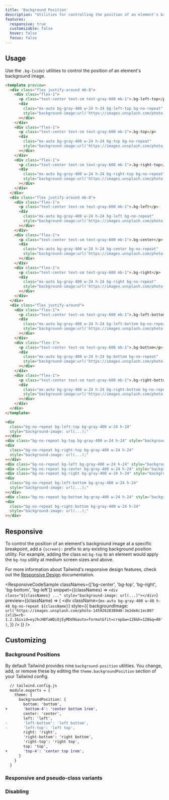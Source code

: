```yaml
---
title: 'Background Position'
description: "Utilities for controlling the position of an element's background image."
features:
  responsive: true
  customizable: false
  hover: false
  focus: false
---
```




## Usage

Use the `.bg-{side}` utilities to control the position of an element's background image.

```html
<template preview>
  <div class="flex justify-around mb-8">
    <div class="flex-1">
      <p class="text-center text-sm text-gray-600 mb-1">.bg-left-top</p>
      <div
        class="mx-auto bg-gray-400 w-24 h-24 bg-left-top bg-no-repeat"
        style="background-image:url('https://images.unsplash.com/photo-1459262838948-3e2de6c1ec80?ixlib=rb-1.2.1&ixid=eyJhcHBfaWQiOjEyMDd9&auto=format&fit=crop&w=64&h=64&q=80');"
      ></div>
    </div>
    <div class="flex-1">
      <p class="text-center text-sm text-gray-600 mb-1">.bg-top</p>
      <div
        class="mx-auto bg-gray-400 w-24 h-24 bg-top bg-no-repeat"
        style="background-image:url('https://images.unsplash.com/photo-1459262838948-3e2de6c1ec80?ixlib=rb-1.2.1&ixid=eyJhcHBfaWQiOjEyMDd9&auto=format&fit=crop&w=64&h=64&q=80');"
      ></div>
    </div>
    <div class="flex-1">
      <p class="text-center text-sm text-gray-600 mb-1">.bg-right-top</p>
      <div
        class="mx-auto bg-gray-400 w-24 h-24 bg-right-top bg-no-repeat"
        style="background-image:url('https://images.unsplash.com/photo-1459262838948-3e2de6c1ec80?ixlib=rb-1.2.1&ixid=eyJhcHBfaWQiOjEyMDd9&auto=format&fit=crop&w=64&h=64&q=80');"
      ></div>
    </div>
  </div>
  <div class="flex justify-around mb-8">
    <div class="flex-1">
      <p class="text-center text-sm text-gray-600 mb-1">.bg-left</p>
      <div
        class="mx-auto bg-gray-400 w-24 h-24 bg-left bg-no-repeat"
        style="background-image:url('https://images.unsplash.com/photo-1459262838948-3e2de6c1ec80?ixlib=rb-1.2.1&ixid=eyJhcHBfaWQiOjEyMDd9&auto=format&fit=crop&w=64&h=64&q=80');"
      ></div>
    </div>
    <div class="flex-1">
      <p class="text-center text-sm text-gray-600 mb-1">.bg-center</p>
      <div
        class="mx-auto bg-gray-400 w-24 h-24 bg-center bg-no-repeat"
        style="background-image:url('https://images.unsplash.com/photo-1459262838948-3e2de6c1ec80?ixlib=rb-1.2.1&ixid=eyJhcHBfaWQiOjEyMDd9&auto=format&fit=crop&w=64&h=64&q=80');"
      ></div>
    </div>
    <div class="flex-1">
      <p class="text-center text-sm text-gray-600 mb-1">.bg-right</p>
      <div
        class="mx-auto bg-gray-400 w-24 h-24 bg-right bg-no-repeat"
        style="background-image:url('https://images.unsplash.com/photo-1459262838948-3e2de6c1ec80?ixlib=rb-1.2.1&ixid=eyJhcHBfaWQiOjEyMDd9&auto=format&fit=crop&w=64&h=64&q=80');"
      ></div>
    </div>
  </div>
  <div class="flex justify-around">
    <div class="flex-1">
      <p class="text-center text-sm text-gray-600 mb-1">.bg-left-bottom</p>
      <div
        class="mx-auto bg-gray-400 w-24 h-24 bg-left-bottom bg-no-repeat"
        style="background-image:url('https://images.unsplash.com/photo-1459262838948-3e2de6c1ec80?ixlib=rb-1.2.1&ixid=eyJhcHBfaWQiOjEyMDd9&auto=format&fit=crop&w=64&h=64&q=80');"
      ></div>
    </div>
    <div class="flex-1">
      <p class="text-center text-sm text-gray-600 mb-1">.bg-bottom</p>
      <div
        class="mx-auto bg-gray-400 w-24 h-24 bg-bottom bg-no-repeat"
        style="background-image:url('https://images.unsplash.com/photo-1459262838948-3e2de6c1ec80?ixlib=rb-1.2.1&ixid=eyJhcHBfaWQiOjEyMDd9&auto=format&fit=crop&w=64&h=64&q=80');"
      ></div>
    </div>
    <div class="flex-1">
      <p class="text-center text-sm text-gray-600 mb-1">.bg-right-bottom</p>
      <div
        class="mx-auto bg-gray-400 w-24 h-24 bg-right-bottom bg-no-repeat"
        style="background-image:url('https://images.unsplash.com/photo-1459262838948-3e2de6c1ec80?ixlib=rb-1.2.1&ixid=eyJhcHBfaWQiOjEyMDd9&auto=format&fit=crop&w=64&h=64&q=80');"
      ></div>
    </div>
  </div>
</template>

<div
  class="bg-no-repeat bg-left-top bg-gray-400 w-24 h-24"
  style="background-image: url(...);"
></div>
<div class="bg-no-repeat bg-top bg-gray-400 w-24 h-24" style="background-image: url(...);"></div>
<div
  class="bg-no-repeat bg-right-top bg-gray-400 w-24 h-24"
  style="background-image: url(...);"
></div>
<div class="bg-no-repeat bg-left bg-gray-400 w-24 h-24" style="background-image: url(...);"></div>
<div class="bg-no-repeat bg-center bg-gray-400 w-24 h-24" style="background-image: url(...);"></div>
<div class="bg-no-repeat bg-right bg-gray-400 w-24 h-24" style="background-image: url(...);"></div>
<div
  class="bg-no-repeat bg-left-bottom bg-gray-400 w-24 h-24"
  style="background-image: url(...);"
></div>
<div class="bg-no-repeat bg-bottom bg-gray-400 w-24 h-24" style="background-image: url(...);"></div>
<div
  class="bg-no-repeat bg-right-bottom bg-gray-400 w-24 h-24"
  style="background-image: url(...);"
></div>
```

## Responsive

To control the position of an element's background image at a specific breakpoint, add a `{screen}:` prefix to any existing background position utility. For example, adding the class `md:bg-top` to an element would apply the `bg-top` utility at medium screen sizes and above.

For more information about Tailwind's responsive design features, check out the [Responsive Design](/docs/responsive-design) documentation.

<ResponsiveCodeSample
  classNames={['bg-center', 'bg-top', 'bg-right', 'bg-bottom', 'bg-left']}
  snippet={(classNames) => `
    <div class="${classNames} ..." style="background-image: url(...)"></div>
  `}
  preview={(className) => (
    <div
      className={`mx-auto bg-gray-400 w-48 h-48 bg-no-repeat ${className}`}
      style={{
        backgroundImage: `url('https://images.unsplash.com/photo-1459262838948-3e2de6c1ec80?ixlib=rb-1.2.1&ixid=eyJhcHBfaWQiOjEyMDd9&auto=format&fit=crop&w=128&h=128&q=80')`,
      }}
    />
  )}
/>

## Customizing

### Background Positions

By default Tailwind provides nine `background-position` utilities. You change, add, or remove these by editing the `theme.backgroundPosition` section of your Tailwind config.

```diff
  // tailwind.config.js
  module.exports = {
    theme: {
      backgroundPosition: {
        bottom: 'bottom',
+       'bottom-4': 'center bottom 1rem',
        center: 'center',
        left: 'left',
-       'left-bottom': 'left bottom',
-       'left-top': 'left top',
        right: 'right',
        'right-bottom': 'right bottom',
        'right-top': 'right top',
        top: 'top',
+       'top-4': 'center top 1rem',
      }
    }
  }
```

### Responsive and pseudo-class variants

<Variants plugin="backgroundPosition" />

### Disabling

<Disabling plugin="backgroundPosition" />
